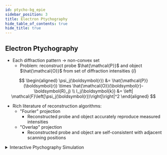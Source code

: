 ```yaml
---
id: ptycho-bg_epie
sidebar_position: 3
title: Electron Ptychography
hide_table_of_contents: true
hide_title: true
---
```



## Electron Ptychography

- Each diffraction pattern &rarr; non-convex set
  - Problem: reconstruct probe $\hat{\mathcal{P}}$ and object $\hat{\mathcal{O}}$ from set of diffraction intensities $\{I\}$

$$
\begin{aligned}
  \psi_j(\boldsymbol{r}) &= \hat{\mathcal{P}}(\boldsymbol{r}) \times \hat{\mathcal{O}}(\boldsymbol{r}-\boldsymbol{R}_j) \\
  I_j(\boldsymbol{k}) &= \left| \mathcal{F}\left[\psi_j(\boldsymbol{r})\right]\right|^2
\end{aligned}
$$

- Rich literature of reconstruction algorithms:
  - "Fourier" projection
    - Reconstructed probe and object accurately reproduce measured intensities
  - "Overlap" projection
    - Reconstructed probe and object are self-consistent with adjacent scanning positions

<details>
  <summary> Interactive Ptychography Simulation </summary>
    <EpieComponent />
</details>


